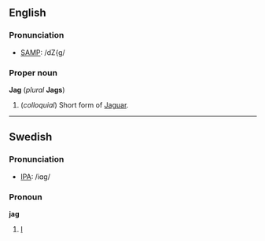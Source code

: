 ==English==
===Pronunciation===
*[[w:SAMPA|SAMP]]: /dZ{g/

===Proper noun===
'''Jag''' (''plural'' '''Jags''')

#(''colloquial'') Short form of [[Jaguar]].

----
==Swedish==
===Pronunciation===
*[[w:IPA|IPA]]: /iɑg/

===Pronoun===
'''jag'''

#[[I]]